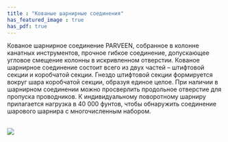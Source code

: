 ```yaml
---
title : "Кованые шарнирные соединения"
has_featured_image : true
has_pdf: true
---
```


Кованое шарнирное соединение PARVEEN, собранное в колонне канатных инструментов, прочное гибкое соединение, допускающее угловое смещение колонны в искривленном отверстии. Кованое шарнирное соединение состоит всего из двух частей – штифтовой секции и коробчатой ​​секции. Гнездо штифтовой секции формируется вокруг шара коробчатой ​​секции, образуя единое целое. При наличии в шарнирном соединении можно просверлить продольное отверстие для пропуска проводников. К индивидуальному поворотному шарниру прилагается нагрузка в 40 000 фунтов, чтобы обнаружить соединение шарового шарнира с многочисленным набором.

<br />
<Image src={image} />